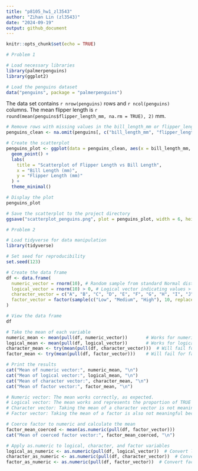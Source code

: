 ```yaml
---
title: "p8105_hw1_zl3543"
author: "Zihan Lin (zl3543)"
date: "2024-09-19"
output: github_document
---
```


```r
knitr::opts_chunk$set(echo = TRUE)

```

```r

# Problem 1

# Load necessary libraries
library(palmerpenguins)
library(ggplot2)

# Load the penguins dataset
data("penguins", package = "palmerpenguins")

```

The data set contains `r nrow(penguins)` rows and `r ncol(penguins)` columns. The mean flipper length is `r round(mean(penguins$flipper_length_mm, na.rm = TRUE), 2)` mm.

```r
# Remove rows with missing values in the bill_length_mm or flipper_length_mm columns
penguins_clean <- na.omit(penguins[, c("bill_length_mm", "flipper_length_mm", "species")])

# Create the scatterplot
penguins_plot <- ggplot(data = penguins_clean, aes(x = bill_length_mm, y = flipper_length_mm, color = species)) +
  geom_point() +
  labs(
    title = "Scatterplot of Flipper Length vs Bill Length",
    x = "Bill Length (mm)",
    y = "Flipper Length (mm)"
  ) +
  theme_minimal()

# Display the plot
penguins_plot

```

```r

# Save the scatterplot to the project directory
ggsave("scatterplot_penguins.png", plot = penguins_plot, width = 6, height = 4)

```

```r

# Problem 2

# Load tidyverse for data manipulation
library(tidyverse)

# Set seed for reproducibility
set.seed(123)

# Create the data frame
df <- data.frame(
  numeric_vector = rnorm(10), # Random sample from standard Normal distribution
  logical_vector = rnorm(10) > 0, # Logical vector indicating values > 0
  character_vector = c("A", "B", "C", "D", "E", "F", "G", "H", "I", "J"), # Character vector
  factor_vector = factor(sample(c("Low", "Medium", "High"), 10, replace = TRUE)) # Factor vector with 3 levels
)

# View the data frame
df

```

```r

# Take the mean of each variable
numeric_mean <- mean(pull(df, numeric_vector))       # Works for numeric vectors
logical_mean <- mean(pull(df, logical_vector))       # Works for logical vectors (TRUE = 1, FALSE = 0)
character_mean <- try(mean(pull(df, character_vector)))  # Will fail for character vectors
factor_mean <- try(mean(pull(df, factor_vector)))    # Will fail for factor vectors

# Print the results
cat("Mean of numeric vector:", numeric_mean, "\n")
cat("Mean of logical vector:", logical_mean, "\n")
cat("Mean of character vector:", character_mean, "\n")
cat("Mean of factor vector:", factor_mean, "\n")

# Numeric vector: The mean works correctly, as expected.
# Logical vector: The mean works and represents the proportion of TRUE values.
# Character vector: Taking the mean of a character vector is not meaningful and results in an error.
# Factor vector: Taking the mean of a factor is also not meaningful because factors are categorical data, not numeric.

# Coerce factor to numeric and calculate the mean
factor_mean_coerced <- mean(as.numeric(pull(df, factor_vector)))
cat("Mean of coerced factor vector:", factor_mean_coerced, "\n")

```

```r

# Apply as.numeric to logical, character, and factor variables
logical_as_numeric <- as.numeric(pull(df, logical_vector))  # Convert logical to numeric
character_as_numeric <- as.numeric(pull(df, character_vector))  # Convert character to numeric
factor_as_numeric <- as.numeric(pull(df, factor_vector))  # Convert factor to numeric

```

